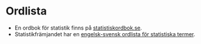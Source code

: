 # Ordlista

- En ordbok för statistik finns på [statistiskordbok.se](http://www.statistiskordbok.se/ord/).
- Statistikfrämjandet har en [engelsk-svensk ordlista för statistiska termer](http://statistikframjandet.se/etisk-kod/ordlista/).